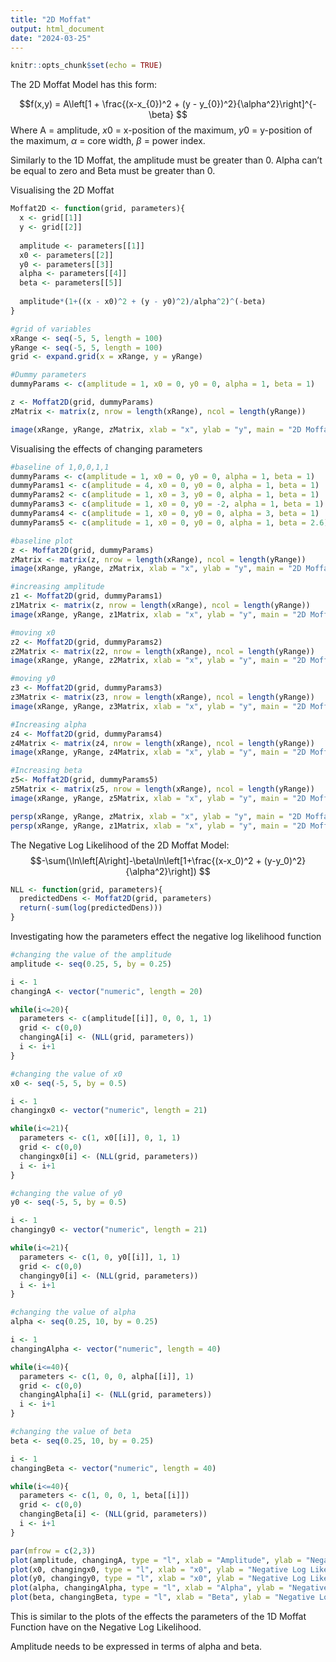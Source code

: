 ```yaml
---
title: "2D Moffat"
output: html_document
date: "2024-03-25"
---
```


```r
knitr::opts_chunk$set(echo = TRUE)
```

The 2D Moffat Model has this form:

$$f(x,y) = A\left[1 + \frac{(x-x_{0})^2 + (y - y_{0})^2}{\alpha^2}\right]^{-\beta} $$
Where A = amplitude, $x0$ = x-position of the maximum, $y0$ = y-position of the maximum, $\alpha$ = core width, $\beta$ = power index.

Similarly to the 1D Moffat, the amplitude must be greater than 0. Alpha can't be equal to zero and Beta must be greater than 0.

Visualising the 2D Moffat
```r
Moffat2D <- function(grid, parameters){
  x <- grid[[1]]
  y <- grid[[2]]
  
  amplitude <- parameters[[1]]
  x0 <- parameters[[2]]
  y0 <- parameters[[3]]
  alpha <- parameters[[4]]
  beta <- parameters[[5]]
  
  amplitude*(1+((x - x0)^2 + (y - y0)^2)/alpha^2)^(-beta)
}

#grid of variables
xRange <- seq(-5, 5, length = 100)
yRange <- seq(-5, 5, length = 100)
grid <- expand.grid(x = xRange, y = yRange)

#Dummy parameters
dummyParams <- c(amplitude = 1, x0 = 0, y0 = 0, alpha = 1, beta = 1)

z <- Moffat2D(grid, dummyParams)
zMatrix <- matrix(z, nrow = length(xRange), ncol = length(yRange))

image(xRange, yRange, zMatrix, xlab = "x", ylab = "y", main = "2D Moffat")
```

Visualising the effects of changing parameters
```r
#baseline of 1,0,0,1,1
dummyParams <- c(amplitude = 1, x0 = 0, y0 = 0, alpha = 1, beta = 1)
dummyParams1 <- c(amplitude = 4, x0 = 0, y0 = 0, alpha = 1, beta = 1)
dummyParams2 <- c(amplitude = 1, x0 = 3, y0 = 0, alpha = 1, beta = 1)
dummyParams3 <- c(amplitude = 1, x0 = 0, y0 = -2, alpha = 1, beta = 1)
dummyParams4 <- c(amplitude = 1, x0 = 0, y0 = 0, alpha = 3, beta = 1)
dummyParams5 <- c(amplitude = 1, x0 = 0, y0 = 0, alpha = 1, beta = 2.6)

#baseline plot
z <- Moffat2D(grid, dummyParams)
zMatrix <- matrix(z, nrow = length(xRange), ncol = length(yRange))
image(xRange, yRange, zMatrix, xlab = "x", ylab = "y", main = "2D Moffat")

#increasing amplitude
z1 <- Moffat2D(grid, dummyParams1)
z1Matrix <- matrix(z, nrow = length(xRange), ncol = length(yRange))
image(xRange, yRange, z1Matrix, xlab = "x", ylab = "y", main = "2D Moffat - Increasing A")

#moving x0
z2 <- Moffat2D(grid, dummyParams2)
z2Matrix <- matrix(z2, nrow = length(xRange), ncol = length(yRange))
image(xRange, yRange, z2Matrix, xlab = "x", ylab = "y", main = "2D Moffat - Moving x0")

#moving y0
z3 <- Moffat2D(grid, dummyParams3)
z3Matrix <- matrix(z3, nrow = length(xRange), ncol = length(yRange))
image(xRange, yRange, z3Matrix, xlab = "x", ylab = "y", main = "2D Moffat - Moving y0")

#Increasing alpha
z4 <- Moffat2D(grid, dummyParams4)
z4Matrix <- matrix(z4, nrow = length(xRange), ncol = length(yRange))
image(xRange, yRange, z4Matrix, xlab = "x", ylab = "y", main = "2D Moffat - Increasing alpha")

#Increasing beta
z5<- Moffat2D(grid, dummyParams5)
z5Matrix <- matrix(z5, nrow = length(xRange), ncol = length(yRange))
image(xRange, yRange, z5Matrix, xlab = "x", ylab = "y", main = "2D Moffat - Increasing beta")

persp(xRange, yRange, zMatrix, xlab = "x", ylab = "y", main = "2D Moffat")
persp(xRange, yRange, z1Matrix, xlab = "x", ylab = "y", main = "2D Moffat - Increasing A")
```

The Negative Log Likelihood of the 2D Moffat Model:
$$-\sum(\ln\left[A\right]-\beta\ln\left[1+\frac{(x-x_0)^2 + (y-y_0)^2}{\alpha^2}\right]) $$
```r
NLL <- function(grid, parameters){
  predictedDens <- Moffat2D(grid, parameters)
  return(-sum(log(predictedDens)))
}
```


Investigating how the parameters effect the negative log likelihood function
```r
#changing the value of the amplitude
amplitude <- seq(0.25, 5, by = 0.25)

i <- 1
changingA <- vector("numeric", length = 20)

while(i<=20){
  parameters <- c(amplitude[[i]], 0, 0, 1, 1)
  grid <- c(0,0)
  changingA[i] <- (NLL(grid, parameters))
  i <- i+1
}

#changing the value of x0
x0 <- seq(-5, 5, by = 0.5)

i <- 1
changingx0 <- vector("numeric", length = 21)

while(i<=21){
  parameters <- c(1, x0[[i]], 0, 1, 1)
  grid <- c(0,0)
  changingx0[i] <- (NLL(grid, parameters))
  i <- i+1
}

#changing the value of y0
y0 <- seq(-5, 5, by = 0.5)

i <- 1
changingy0 <- vector("numeric", length = 21)

while(i<=21){
  parameters <- c(1, 0, y0[[i]], 1, 1)
  grid <- c(0,0)
  changingy0[i] <- (NLL(grid, parameters))
  i <- i+1
}

#changing the value of alpha
alpha <- seq(0.25, 10, by = 0.25)

i <- 1
changingAlpha <- vector("numeric", length = 40)

while(i<=40){
  parameters <- c(1, 0, 0, alpha[[i]], 1)
  grid <- c(0,0)
  changingAlpha[i] <- (NLL(grid, parameters))
  i <- i+1
}

#changing the value of beta
beta <- seq(0.25, 10, by = 0.25)

i <- 1
changingBeta <- vector("numeric", length = 40)

while(i<=40){
  parameters <- c(1, 0, 0, 1, beta[[i]])
  grid <- c(0,0)
  changingBeta[i] <- (NLL(grid, parameters))
  i <- i+1
}

par(mfrow = c(2,3))
plot(amplitude, changingA, type = "l", xlab = "Amplitude", ylab = "Negative Log Likelihood")
plot(x0, changingx0, type = "l", xlab = "x0", ylab = "Negative Log Likelihood")
plot(y0, changingy0, type = "l", xlab = "x0", ylab = "Negative Log Likelihood")
plot(alpha, changingAlpha, type = "l", xlab = "Alpha", ylab = "Negative Log Likelihood")
plot(beta, changingBeta, type = "l", xlab = "Beta", ylab = "Negative Log Likelihood")
```
This is similar to the plots of the effects the parameters of the 1D Moffat Function have on the Negative Log Likelihood.

Amplitude needs to be expressed in terms of alpha and beta.



